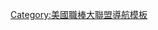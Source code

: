 {{Team roster navbox
|name = 國家聯盟中區龍頭
|title = [[國家聯盟中區|國家聯盟中區龍頭]]
|state = {{{state|autocollapse}}}
|listclass = hlist

|group1= 1990年代
|list1 =
* 1995年：{{le|1995年辛辛那提紅人隊球季|1995 Cincinnati Reds season|辛辛那提紅人隊}}
* 1996年：{{le|1996年聖路易紅雀隊球季|1996 St. Louis Cardinals season|聖路易紅雀隊}}
* 1997年：{{le|1997年休士頓太空人隊球季|1997 Houston Astros season|休士頓太空人隊}}
* 1998年：{{le|1998年休士頓太空人隊球季|1998 Houston Astros season|休士頓太空人隊}}
* 1999年：{{le|1999年休士頓太空人隊球季|1999 Houston Astros season|休士頓太空人隊}}

|group2= 2000年代
|list2 =
* 2000年：{{le|2000年聖路易紅雀隊球季|2000 St. Louis Cardinals season|聖路易紅雀隊}}
* 2001年：{{le|2001年休士頓太空人隊球季|2001 Houston Astros season|休士頓太空人隊}}
* 2002年：{{le|2002年聖路易紅雀隊球季|2002 St. Louis Cardinals season|聖路易紅雀隊}}
* 2003年：{{le|2003年芝加哥小熊隊球季|2003 Chicago Cubs season|芝加哥小熊隊}}
* 2004年：{{le|2004年聖路易紅雀隊球季|2004 St. Louis Cardinals season|聖路易紅雀隊}}
* 2005年：{{le|2005年聖路易紅雀隊球季|2005 St. Louis Cardinals season|聖路易紅雀隊}}
* 2006年：{{le|2006年聖路易紅雀隊球季|2006 St. Louis Cardinals season|聖路易紅雀隊}}
* 2007年：{{le|2007年芝加哥小熊隊球季|2007 Chicago Cubs season|芝加哥小熊隊}}
* 2008年：{{le|2008年芝加哥小熊隊球季|2008 Chicago Cubs season|芝加哥小熊隊}}
* 2009年：{{le|2009年聖路易紅雀隊球季|2009 St. Louis Cardinals season|聖路易紅雀隊}}

|group3= 2010年代
|list3 =
* 2010年：{{le|2010年辛辛那提紅人隊球季|2010 Cincinnati Reds season|辛辛那提紅人隊}}
* 2011年：{{le|2011年密爾瓦基釀酒人隊球季|2011 Milwaukee Brewers season|密爾瓦基釀酒人隊}}
* 2012年：{{le|2012年辛辛那提紅人隊球季|2012 Cincinnati Reds season|辛辛那提紅人隊}}
* 2013年：{{le|2013年聖路易紅雀隊球季|2013 St. Louis Cardinals season|聖路易紅雀隊}}
* 2014年：{{le|2014年聖路易紅雀隊球季|2014 St. Louis Cardinals season|聖路易紅雀隊}}
* 2015年：{{le|2015年聖路易紅雀隊球季|2015 St. Louis Cardinals season|聖路易紅雀隊}}
* 2016年：[[2016年芝加哥小熊隊球季|芝加哥小熊隊]]
* 2017年：{{le|2017年芝加哥小熊隊球季|2017 Chicago Cubs season|芝加哥小熊隊}}
* 2018年：{{le|2018年密爾瓦基釀酒人隊球季|2018 Milwaukee Brewers season|密爾瓦基釀酒人隊}}
* 2019年：{{le|2019年聖路易紅雀隊球季|2019 St. Louis Cardinals season|聖路易紅雀隊}}

|group4= 2020年代
|list4 =
* 2020年：{{le|2020年芝加哥小熊隊球季|2020 Chicago Cubs season|芝加哥小熊隊}}

}}<noinclude>
{{collapsible option}}
[[Category:美國職棒大聯盟導航模板]]
</noinclude>
